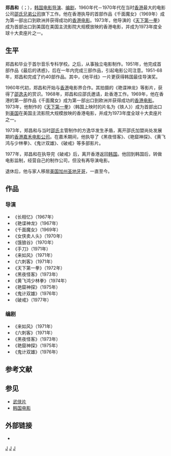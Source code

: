 {{藝人
|姓名 = 郑昌和
|類型 = 導演
|圖片 =  
|圖片尺寸 =
|圖片簡介 =
|本名 =
|外文名 =
|外文 = 
|羅馬拼音 = Chung Chang Wha
|英文名 =
|暱稱 =
|其他藝名 =
|國籍 = {{KOR}}
|民族 =
|籍貫 =
|出生日期 = {{Birth date and age|1928|11|1}}
|出生地點 = {{KOR-JPN}}[[忠清北道|忠清北道]][[鎮川郡|鎮川郡]]
|逝世日期 =
|逝世地點 =
|職業 =
|語言 =
|教育程度 =
|宗教信仰 =
|配偶 = 
|兒女 = 
|父母 =
|音樂類型 =
|演奏樂器 =
|出道地點 =
|出道作 = 《最后的诱惑》{{r|郑昌和}}
|出道日期 = 1951年{{r|郑昌和}}
|代表作 =
|活躍年代 =
|唱片公司 =
|經紀公司 =
|網站 =
|相關團體 =
|獎項 =
|IMDb =
|現任成員 =
|過往成員 =
|音樂專輯 =
|電影 =
|主持節目 =
|電視劇 =
|廣播劇 =
|舞台劇 =
|書籍 =
}}

'''郑昌和'''（{{lang-ko|정창화}}；{{bd|1928年|11月1日|||catIdx=}}），[[韩国|韩国]][[电影|电影]][[导演|导演]]、[[编剧|编剧]]，1960年代－1970年代在当时[[香港|香港]]最大的电影公司[[邵氏兄弟（香港）|邵氏兄弟公司]]旗下工作。他在香港执导的首部作品《千面魔女》（1969年）成为第一部出口到欧洲并获得成功的[[香港电影|香港电影]]{{r|电影史|合作|page=203}}。1973年，他导演的《[[天下第一拳|天下第一拳]]》成为首部出口到美国在美国主流影院大规模放映的香港电影，并成为1973年度全球十大卖座片之一{{r|电影史|中国网|中評|文化|page=203}}。

==生平==
郑昌和毕业于首尔音乐专科学校。之后，从事独立电影制作。1951年，他完成首部作品《最后的诱惑》，后在一年内完成三部作品，引起电影公司注意。1951-68年，郑昌和完成了约40部作品。其中，《地平线》一片更获得韩国最佳导演奖{{r|郑昌和}}。

1960年代初，郑昌和开始与[[香港|香港]]电影界合作。其拍摄的《艳谍神龙》等影片，获得了[[邵逸夫|邵逸夫]]的赏识{{r|郑昌和}}。1968年，郑昌和应邵氏邀请，赴香港工作。1969年，他在香港的第一部作品《千面魔女》成为第一部出口到欧洲并获得成功的[[香港电影|香港电影]]{{r|电影史|合作|page=203}}。1973年，他制作的《[[天下第一拳|天下第一拳]]》（韩国上映时的片名为《铁人》）成为首部出口到[[美国|美国]]在美国主流影院大规模放映的香港电影，并成为1973年度全球十大卖座片之一{{r|电影史|中国网|中評|文化|page=203}}。

1973年，郑昌和与当时[[邵氏兄弟（香港）|邵氏]]主管制作的方逸华发生矛盾，离开邵氏加盟尚处发展期的[[橙天嘉禾|香港嘉禾电影公司]]。在嘉禾期间，他执导了《黑夜怪客》、《艳窟神探》、《黄飞鸿与少林拳》、《鬼计双雄》、《破戒》等多部影片。

1977年，郑昌和在执导完《破戒》后，离开香港返回[[韩国|韩国]]。他回到韩国后，转做电影监制，经营自己的制作公司，但没有再导演电影。

退休后，他与家人移居[[美国|美国]][[加利福尼亚州|加州]][[聖地牙哥_(加利福尼亞州)|圣地牙哥]]，一直至今。{{r|郑昌和}}

==作品==
===导演===
*《长相忆》（1967年）
*《艳谍神龙》（1967年）
*《千面魔女》（1969年）
*《女侠卖人头》（1970年）
*《饿狼谷》（1970年）
*《手刀》（1971年）
*《来如风》（1971年）
*《六刺客》（1971年）
*《天下第一拳》（1972年）
*《黑夜怪客》（1973年）
*《黄飞鸿少林拳》（1974年）
*《艳窟神探》（1975年）
*《鬼计双雄》（1976年）
*《破戒》（1977年）

===编剧===
*《来如风》（1971年）
*《六刺客》（1971年）
*《黑夜怪客》（1973年）
*《艳窟神探》（1975年）
*《鬼计双雄》（1976年）

==参考文献==
{{Portal box|大韩民国|电影}}
{{Reflist|2|refs=
<ref name="电影史">{{cite book |author=韩国电影振兴委员会编著（韩） |coauthors=周健蔚，徐鸢译 |title=《韩国电影史：从开化期到开花期》|year=2010年6月 |publisher=上海译文出版社 |location=上海|ISBN=978-7-5327-5083-2}}</ref>
<ref name="郑昌和">{{cite web|url=http://www.wuxiadianying.com/star/63955.html|title=郑昌和|publisher=武侠电影网|accessdate=2115-12-24|deadurl=yes|archiveurl=https://web.archive.org/web/20160304115928/http://www.wuxiadianying.com/star/63955.html|archivedate=2016-03-04}}</ref>
<ref name="合作">{{cite web |url=http://et.21cn.com/gundong/etscroll/2012/08/20/12721534_9.shtml |title=戴着镣铐起舞 争议与互惠中的韩潮淘金记 |publisher=21CN娱乐 |date=2012-08-20 }}{{Dead link|date=2018年7月 |bot=InternetArchiveBot |fix-attempted=yes }}</ref>
<ref name="中国网">{{cite web |url=http://ent.china.com.cn/2013-01/06/content_27601774.htm |title=解讀武俠片“成長路”:徐克所拍“黃飛鴻”成品牌之作 |publisher=中国网 |date=2013-01-06 |access-date=2016-05-18 |archive-date=2016-10-14 |archive-url=https://web.archive.org/web/20161014012756/http://ent.china.com.cn/2013-01/06/content_27601774.htm |dead-url=no }}</ref>
<ref name="中評">{{cite web |url=http://www.chinareviewnews.com/doc/1029/6/9/8/102969866_6.html?coluid=7&kindid=0&docid=102969866&mdate=0109095858 |title=那些年最hit的邵氏十大經典名作 |publisher=中評電訊 |date=2014-01-09 |access-date=2015-12-24 |archive-date=2020-08-25 |archive-url=https://web.archive.org/web/20200825150542/http://www.chinareviewnews.com/doc/1029/6/9/8/102969866_6.html?coluid=7&kindid=0&docid=102969866&mdate=0109095858 |dead-url=no }}</ref>
<ref name="文化">{{cite web|url=http://www.chinaculture.org/gb/cn_zgwh/2005-09/14/content_72880.htm|title=百年电影百年功夫|publisher=中国文化网|accessdate=2015-12-24|deadurl=yes|archiveurl=https://web.archive.org/web/20160305204651/http://www.chinaculture.org/gb/cn_zgwh/2005-09/14/content_72880.htm|archivedate=2016-03-05}}</ref>
}}

==参见==
*[[武侠片|武侠片]]
*[[韩国电影|韩国电影]]

==外部链接==
* {{imdb name|id=0155548|name=郑昌和}}
{{Authority control}}

[[Category:韓國編劇|J]]
[[Category:韓國電影導演|J]]
[[Category:鄭姓|J]]
